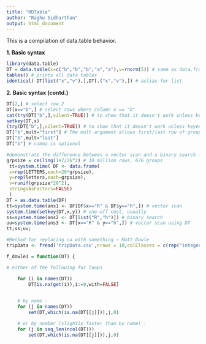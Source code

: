 ```yaml
---
title: "RDTable"
author: "Raghu Sidharthan"
output: html_document
---
```



This is a compilation of data.table behavior.

**1. Basic syntax**

```r
library(data.table)
DT = data.table(x=c("b","b","b","a","a"),v=rnorm(5)) # same as data.frame
tables() # prints all data tables
identical( DT[list("x","v"),],DT[.("x","v"),]) # aslias for list

```

**2. Basic syntax (contd.)**

```r
DT[2,] # select row 2
DT[x=="b",] # select rows where column x == "b"
cat(try(DT["b",],silent=TRUE)) # to show that it doesn't work unless keyed
setkey(DT,x)
(try(DT["b",],silent=TRUE)) # to show that it doesn't work unless keyed, also gets sorted
DT["b",mult="first"] # The mult argument allows first/last row of group
DT["b",mult="last"]
DT["b"] # comma is optional
```


```r
#demonstrate the difference between a vector scan and a binary search - from datatable-intro.pdf
grpsize = ceiling(1e7/26^2) # 10 million rows, 676 groups
 tt=system.time( DF <- data.frame(
 x=rep(LETTERS,each=26*grpsize),
 y=rep(letters,each=grpsize),
 v=runif(grpsize*26^2),
 stringsAsFactors=FALSE)
 )
DT = as.data.table(DF)
tt=system.time(ans1 <- DF[DF$x=="R" & DF$y=="h",]) # vector scan
system.time(setkey(DT,x,y)) # one-off cost, usually
ss=system.time(ans2 <- DT[list("R","h")]) # binary search
uu=system.time(ans3 <- DT[x=="R" & y=="h",]) # vector scan using DT
tt;ss;uu;
```

```r
#Method for replacing na with something – Matt Dowle
tripData <- fread('tripData.csv',nrows = 10,colClasses = c(rep("integer", 5), rep("NULL", 35)))

f_dowle3 = function(DT) {

# either of the following for loops

    for (i in names(DT))
        DT[is.na(get(i)),i:=0,with=FALSE]

    
    # by name :
    for (j in names(DT))
        set(DT,which(is.na(DT[[j]])),j,0)

    # or by number (slightly faster than by name) :
    for (j in seq_len(ncol(DT)))
        set(DT,which(is.na(DT[[j]])),j,0)
```